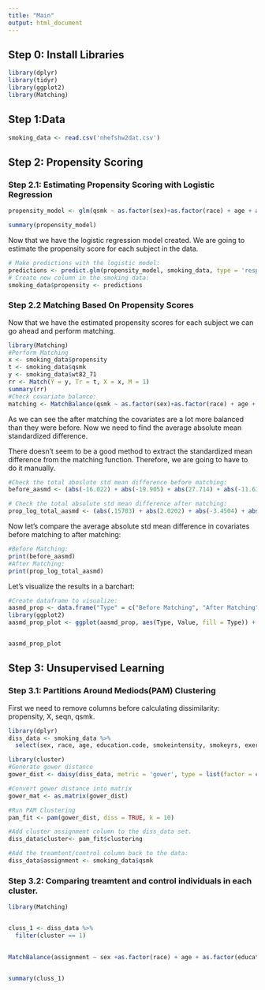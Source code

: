 ```yaml
---
title: "Main"
output: html_document
---
```


## Step 0: Install Libraries
```r
library(dplyr)
library(tidyr)
library(ggplot2)
library(Matching)
```

## Step 1:Data

```r
smoking_data <- read.csv('nhefshw2dat.csv')
```

## Step 2: Propensity Scoring 

### Step 2.1: Estimating Propensity Scoring with Logistic Regression
```r
propensity_model <- glm(qsmk ~ as.factor(sex)+as.factor(race) + age + as.factor(education.code) + smokeintensity + smokeyrs + as.factor(exercise)+ as.factor(active) + wt71, family = binomial() ,data = smoking_data)

summary(propensity_model)
```

Now that we have the logistic regression model created. We are going to estimate the propensity score for each subject in the data. 
```r
# Make predictions with the logistic model:
predictions <- predict.glm(propensity_model, smoking_data, type = 'response')
# Create new column in the smoking data:
smoking_data$propensity <- predictions 
```

### Step 2.2 Matching Based On Propensity Scores

Now that we have the estimated propensity scores for each subject we can go ahead and perform matching.
```r
library(Matching)
#Perform Matching
x <- smoking_data$propensity
t <- smoking_data$qsmk
y <- smoking_data$wt82_71
rr <- Match(Y = y, Tr = t, X = x, M = 1)
summary(rr)
#Check covariate balance:
matching <- MatchBalance(qsmk ~ as.factor(sex)+as.factor(race) + age + as.factor(education.code) + smokeintensity + smokeyrs + as.factor(exercise)+ as.factor(active) + wt71 ,match.out = rr,data = smoking_data, nboots = 500)
```

As we can see the after matching the covariates are a lot more balanced than they were before. Now we need to find the average absolute mean standardized difference.

There doesn't seem to be a good method to extract the standardized mean difference from the matching function. Therefore, we are going to have to do it manually. 

```r
#Check the total aboslute std mean difference before matching:
before_aasmd <- (abs(-16.022) + abs(-19.905) + abs(27.714) + abs(-11.633) + abs(-4.7408) + abs(-2.7616)  + abs(15.215) + abs(-20.874) +  abs(15.26) + abs(3.9669) + abs(5.6429) + abs(2.6753) + abs(7.0522) + abs(13.13))/14

# Check the total absolute std mean difference after matching:
prop_log_total_aasmd <- (abs(.15703) + abs(2.0202) + abs(-3.4504) + abs(-4.4403) + abs(1.7703) + abs(-2.7652) + abs(.56014) + abs(-1.3479) + abs(-3.176) + abs(-4.8493) + abs(7.7689) + abs(-.38737) + abs(4.4974) + abs(-1.3303))/14
```
Now let's compare the average absolute std mean difference in covariates before matching to after matching:
```r
#Before Matching:
print(before_aasmd)
#After Matching:
print(prop_log_total_aasmd)
```
Let's visualize the results in a barchart:
```r
#Create dataframe to visualize:
aasmd_prop <- data.frame("Type" = c("Before Matching", "After Matching"), "Value" = c(before_aasmd, prop_log_total_aasmd))
library(ggplot2)
aasmd_prop_plot <- ggplot(aasmd_prop, aes(Type, Value, fill = Type)) + geom_bar(stat = "identity") + ylab("Average Absolute Standardized Mean Difference") + xlab("Before vs After Matching") 


aasmd_prop_plot
```


## Step 3: Unsupervised Learning

### Step 3.1: Partitions Around Mediods(PAM) Clustering


First we need to remove columns before calculating dissimilarity: propensity, X, seqn, qsmk.

```r
library(dplyr)
diss_data <- smoking_data %>%
  select(sex, race, age, education.code, smokeintensity, smokeyrs, exercise, active, wt71)
```

```r
library(cluster)
#Generate gower distance 
gower_dist <- daisy(diss_data, metric = 'gower', type = list(factor = c(1, 2)))

#Convert gower distance into matrix
gower_mat <- as.matrix(gower_dist)

#Run PAM Clustering
pam_fit <- pam(gower_dist, diss = TRUE, k = 10)

#Add cluster assignment column to the diss_data set.
diss_data$cluster<- pam_fit$clustering

#Add the treamtent/control column back to the data:
diss_data$assignment <- smoking_data$qsmk
```

### Step 3.2: Comparing treamtent and control individuals in each cluster.

```r
library(Matching)


cluss_1 <- diss_data %>%
  filter(cluster == 1)
  

MatchBalance(assignment ~ sex +as.factor(race) + age + as.factor(education.code) + smokeintensity + smokeyrs + as.factor(exercise)+ active + wt71, data = cluss_1, nboots = 500)
  

summary(cluss_1)
```
